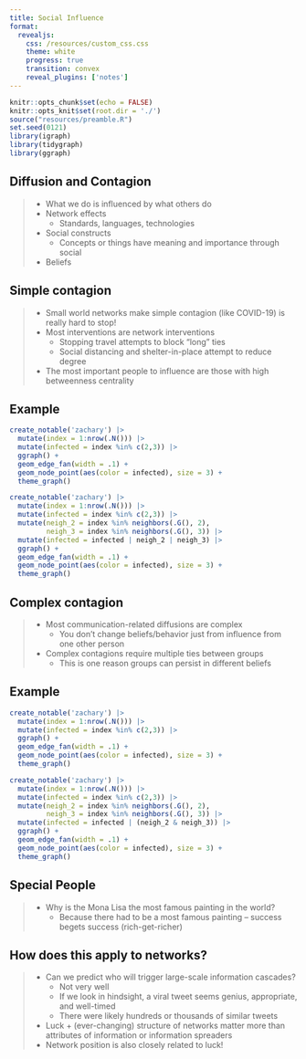 ```yaml
---
title: Social Influence
format: 
  revealjs:
    css: /resources/custom_css.css
    theme: white
    progress: true
    transition: convex
    reveal_plugins: ['notes']
---
```


```r
knitr::opts_chunk$set(echo = FALSE)
knitr::opts_knit$set(root.dir = './')
source("resources/preamble.R")
set.seed(0121)
library(igraph)
library(tidygraph)
library(ggraph)
```
## Diffusion and Contagion

> - What we do is influenced by what others do
> - Network effects
>	- Standards, languages, technologies
> - Social constructs
>	- Concepts or things have meaning and importance through social 
> - Beliefs

## Simple contagion

> - Small world networks make simple contagion (like COVID-19) is really hard to stop!
> - Most interventions are network interventions
>	- Stopping travel attempts to block "long" ties
>	- Social distancing and shelter-in-place attempt to reduce degree
> - The most important people to influence are those with high betweenness centrality

## Example

<div class="r-stack">

<div class='fragment'>
```r
create_notable('zachary') |>
  mutate(index = 1:nrow(.N())) |>
  mutate(infected = index %in% c(2,3)) |>
  ggraph() +
  geom_edge_fan(width = .1) + 
  geom_node_point(aes(color = infected), size = 3) +
  theme_graph()
```
</div>

<div class='fragment'>
```r
create_notable('zachary') |>
  mutate(index = 1:nrow(.N())) |>
  mutate(infected = index %in% c(2,3)) |>
  mutate(neigh_2 = index %in% neighbors(.G(), 2),
         neigh_3 = index %in% neighbors(.G(), 3)) |>
  mutate(infected = infected | neigh_2 | neigh_3) |>
  ggraph() +
  geom_edge_fan(width = .1) + 
  geom_node_point(aes(color = infected), size = 3) +
  theme_graph()
```
</div>

</div>

## Complex contagion

> - Most communication-related diffusions are complex
>	- You don't change beliefs/behavior just from influence from one other person
> - Complex contagions require multiple ties between groups
>	- This is one reason groups can persist in different beliefs

## Example

<div class="r-stack">

<div class='fragment'>
```r
create_notable('zachary') |>
  mutate(index = 1:nrow(.N())) |>
  mutate(infected = index %in% c(2,3)) |>
  ggraph() +
  geom_edge_fan(width = .1) + 
  geom_node_point(aes(color = infected), size = 3) +
  theme_graph()
```
</div>

<div class='fragment'>
```r
create_notable('zachary') |>
  mutate(index = 1:nrow(.N())) |>
  mutate(infected = index %in% c(2,3)) |>
  mutate(neigh_2 = index %in% neighbors(.G(), 2),
         neigh_3 = index %in% neighbors(.G(), 3)) |>
  mutate(infected = infected | (neigh_2 & neigh_3)) |>
  ggraph() +
  geom_edge_fan(width = .1) + 
  geom_node_point(aes(color = infected), size = 3) +
  theme_graph()
```
</div>

</div>


## Special People

> - Why is the Mona Lisa the most famous painting in the world?
>	- Because there had to be a most famous painting -- success begets success (rich-get-richer)


## How does this apply to networks?

> - Can we predict who will trigger large-scale information cascades?
>	- Not very well
>	- If we look in hindsight, a viral tweet seems genius, appropriate, and well-timed
>	- There were likely hundreds or thousands of similar tweets
> - Luck + (ever-changing) structure of networks matter more than attributes of information or information spreaders
> - Network position is also closely related to luck!

